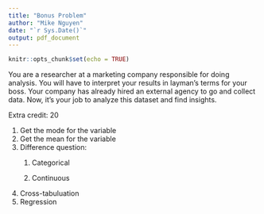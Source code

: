 ```yaml
---
title: "Bonus Problem"
author: "Mike Nguyen"
date: "`r Sys.Date()`"
output: pdf_document
---
```


```r
knitr::opts_chunk$set(echo = TRUE)
```

You are a researcher at a marketing company responsible for doing analysis. You will have to interpret your results in layman's terms for your boss. Your company has already hired an external agency to go and collect data. Now, it's your job to analyze this dataset and find insights.

Extra credit: 20

1.  Get the mode for the variable
2.  Get the mean for the variable
3.  Difference question:
    1.  Categorical

    2.  Continuous
4.  Cross-tabuluation
5.  Regression
